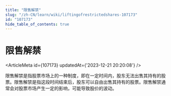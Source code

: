 ```yaml
---
title: "限售解禁"
slug: "/zh-CN/learn/wiki/liftingofrestrictedshares-107173"
id: "107173"
hide_table_of_contents: true
---
```



# 限售解禁

<ArticleMeta id={107173} updatedAt={'2023-12-21 20:20:08'} />
<div className='border-solid border-b border-t-0 my-4 border-[var(--ifm-color-gray-300)]' />

限售解禁是指股票市场上的一种制度，即在一定时间内，股东无法出售其持有的股票。限售解禁是指这段时间结束后，股东可以自由出售其持有的股票。限售解禁通常会对股票市场产生一定的影响，可能导致股价的波动。
